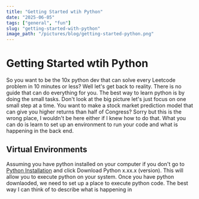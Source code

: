 ```yaml
---
title: "Getting Started wtih Python"
date: "2025-06-05"
tags: ["general", "fun"]
slug: "getting-started-with-python"
image_path: "/pictures/blog/getting-started-python.png"
---
```

<BlogImage src="/pictures/blog/getting-started-python.png" alt="Python Logo" />

# Getting Started wtih Python

So you want to be the 10x python dev that can solve every Leetcode problem in 10 minutes or less? 
Well let's get back to reality. There is no guide that can do everything for you. The best way to learn python
is by doing the small tasks. Don't look at the big picture let's just focus on one small step at a time. You want to make a 
stock market prediction model that can give you higher returns than half of Congress? Sorry but this is the wrong place, I wouldn't be here either
if I knew how to do that. What you can do is learn to set up an environment to run your code and what is happening in the back end. 

## Virtual Environments

Assuming you have python installed on your computer if you don't go to [Python Installation](https://www.python.org/downloads/) and click Download Python x.xx.x (version).
This will allow you to execute python on your system. Once you have python downlaoded, we need to set up a place to execute python code. The best way I can think of to describe 
what is happening in 